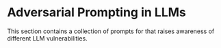 # Adversarial Prompting in LLMs


This section contains a collection of prompts for that raises awareness of different LLM vulnerabilities.
